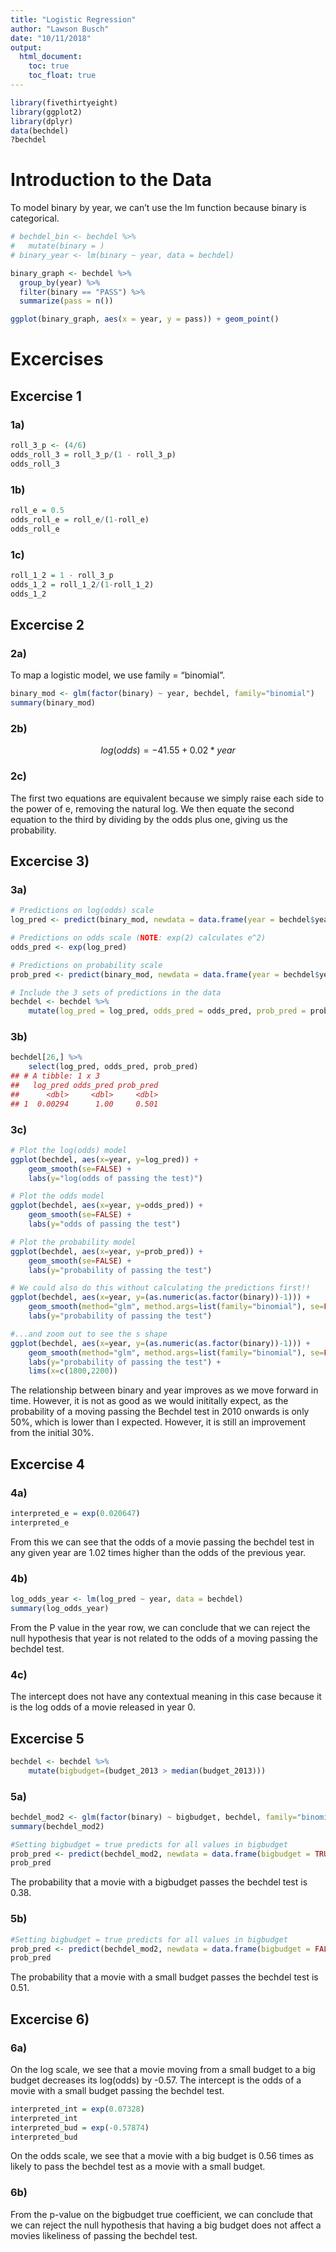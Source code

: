 ```yaml
---
title: "Logistic Regression"
author: "Lawson Busch"
date: "10/11/2018"
output: 
  html_document:
    toc: true
    toc_float: true
---
```


```r
library(fivethirtyeight)
library(ggplot2)
library(dplyr)
data(bechdel)
?bechdel
```

# Introduction to the Data

To model binary by year, we can't use the lm function because binary is categorical.

```r
# bechdel_bin <- bechdel %>%
#   mutate(binary = )
# binary_year <- lm(binary ~ year, data = bechdel)
```

```r
binary_graph <- bechdel %>%
  group_by(year) %>%
  filter(binary == "PASS") %>%
  summarize(pass = n())

ggplot(binary_graph, aes(x = year, y = pass)) + geom_point()
```

# Excercises

## Excercise 1

### 1a)

```r
roll_3_p <- (4/6)
odds_roll_3 = roll_3_p/(1 - roll_3_p)
odds_roll_3
```

### 1b)
```r
roll_e = 0.5
odds_roll_e = roll_e/(1-roll_e)
odds_roll_e
```
### 1c)

```r
roll_1_2 = 1 - roll_3_p
odds_1_2 = roll_1_2/(1-roll_1_2)
odds_1_2
```

## Excercise 2

### 2a)

To map a logistic model, we use family = "binomial".
```r
binary_mod <- glm(factor(binary) ~ year, bechdel, family="binomial")
summary(binary_mod)
```

### 2b)

$$log(odds) = -41.55+0.02*year$$

### 2c)

The first two equations are equivalent because we simply raise each side to the power of e, removing the natural log. We then equate the second equation to the third by dividing by the odds plus one, giving us the probability.

## Excercise 3)

### 3a)

```r
# Predictions on log(odds) scale    
log_pred <- predict(binary_mod, newdata = data.frame(year = bechdel$year))

# Predictions on odds scale (NOTE: exp(2) calculates e^2)
odds_pred <- exp(log_pred)

# Predictions on probability scale    
prob_pred <- predict(binary_mod, newdata = data.frame(year = bechdel$year), type = "response")

# Include the 3 sets of predictions in the data    
bechdel <- bechdel %>% 
    mutate(log_pred = log_pred, odds_pred = odds_pred, prob_pred = prob_pred)
```

### 3b)

```r
bechdel[26,] %>% 
    select(log_pred, odds_pred, prob_pred)
## # A tibble: 1 x 3
##   log_pred odds_pred prob_pred
##      <dbl>     <dbl>     <dbl>
## 1  0.00294      1.00     0.501
```

### 3c)

```r
# Plot the log(odds) model  
ggplot(bechdel, aes(x=year, y=log_pred)) + 
    geom_smooth(se=FALSE) + 
    labs(y="log(odds of passing the test)")

# Plot the odds model  
ggplot(bechdel, aes(x=year, y=odds_pred)) + 
    geom_smooth(se=FALSE) + 
    labs(y="odds of passing the test")

# Plot the probability model
ggplot(bechdel, aes(x=year, y=prob_pred)) + 
    geom_smooth(se=FALSE) + 
    labs(y="probability of passing the test")

# We could also do this without calculating the predictions first!!
ggplot(bechdel, aes(x=year, y=(as.numeric(as.factor(binary))-1))) +
    geom_smooth(method="glm", method.args=list(family="binomial"), se=FALSE) + 
    labs(y="probability of passing the test")

#...and zoom out to see the s shape
ggplot(bechdel, aes(x=year, y=(as.numeric(as.factor(binary))-1))) +
    geom_smooth(method="glm", method.args=list(family="binomial"), se=FALSE, fullrange=TRUE) + 
    labs(y="probability of passing the test") + 
    lims(x=c(1800,2200))
```

The relationship between binary and year improves as we move forward in time. However, it is not as good as we would inititally expect, as the probability of a moving passing the Bechdel test in 2010 onwards is only 50%, which is lower than I expected. However, it is still an improvement from the initial 30%.

## Excercise 4

### 4a)

```r
interpreted_e = exp(0.020647)
interpreted_e
```

From this we can see that the odds of a movie passing the bechdel test in any given year are 1.02 times higher than the odds of the previous year.

### 4b)

```r
log_odds_year <- lm(log_pred ~ year, data = bechdel)
summary(log_odds_year)
```

From the P value in the year row, we can conclude that we can reject the null hypothesis that year is not related to the odds of a moving passing the bechdel test.

### 4c)

The intercept does not have any contextual meaning in this case because it is the log odds of a movie released in year 0.

## Excercise 5

```r
bechdel <- bechdel %>% 
    mutate(bigbudget=(budget_2013 > median(budget_2013)))
```


### 5a)

```r
bechdel_mod2 <- glm(factor(binary) ~ bigbudget, bechdel, family="binomial")
summary(bechdel_mod2)
```

```r
#Setting bigbudget = true predicts for all values in bigbudget
prob_pred <- predict(bechdel_mod2, newdata = data.frame(bigbudget = TRUE), type = "response")
prob_pred
```
The probability that a movie with a bigbudget passes the bechdel test is 0.38.


### 5b)
```r
#Setting bigbudget = true predicts for all values in bigbudget
prob_pred <- predict(bechdel_mod2, newdata = data.frame(bigbudget = FALSE), type = "response")
prob_pred
```

The probability that a movie with a small budget passes the bechdel test is 0.51.

## Excercise 6)

### 6a)

On the log scale, we see that a movie moving from a small budget to a big budget decreases its log(odds) by -0.57. The intercept is the odds of a movie with a small budget passing the bechdel test.

```r
interpreted_int = exp(0.07328)
interpreted_int
interpreted_bud = exp(-0.57874)
interpreted_bud
```

On the odds scale, we see that a movie with a big budget is 0.56 times as likely to pass the bechdel test as a movie with a small budget. 

### 6b)

From the p-value on the bigbudget true coefficient, we can conclude that we can reject the null hypothesis that having a big budget does not affect a movies likeliness of passing the bechdel test.